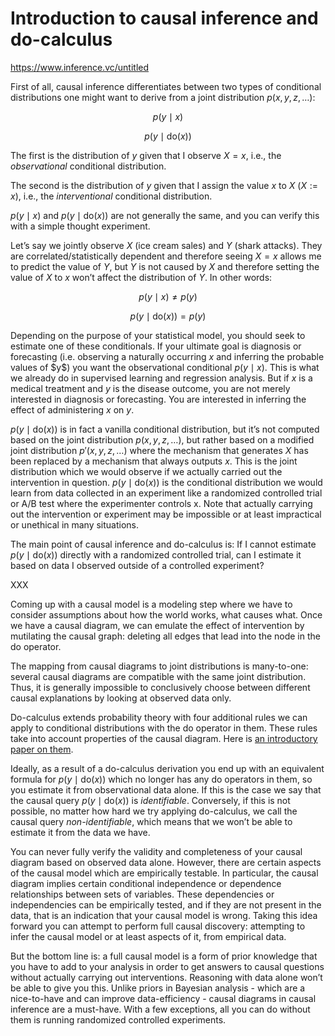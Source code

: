# Introduction to causal inference and do-calculus

<https://www.inference.vc/untitled>

First of all, causal inference differentiates between two types of conditional distributions one might want to derive from a joint distribution $p(x, y, z, \ldots)$:

$$
p(y \mid x)
$$

$$
p(y \mid \text{do}(x))
$$

The first is the distribution of $y$ given that I observe $X = x$, i.e., the *observational* conditional distribution.

The second is the distribution of $y$ given that I assign the value $x$ to $X$ ($X := x$), i.e., the *interventional* conditional distribution.

$p(y \mid x)$ and $p(y \mid \text{do}(x))$ are not generally the same, and you can verify this with a simple thought experiment.

Let's say we jointly observe $X$ (ice cream sales) and $Y$ (shark attacks). They are correlated/statistically dependent and therefore seeing $X = x$ allows me to predict the value of $Y$, but $Y$ is not caused by $X$ and therefore setting the value of $X$ to $x$ won't affect the distribution of $Y$. In other words:

$$
p(y \mid x) \ne p(y)
$$

$$
p(y \mid \text{do}(x)) = p(y)
$$

Depending on the purpose of your statistical model, you should seek to estimate one of these conditionals. If your ultimate goal is diagnosis or forecasting (i.e. observing a naturally occurring $x$ and inferring the probable values of \$y\$) you want the observational conditional $p(y \mid x)$. This is what we already do in supervised learning and regression analysis. But if $x$ is a medical treatment and $y$ is the disease outcome, you are not merely interested in diagnosis or forecasting. You are interested in inferring the effect of administering $x$ on $y$.

$p(y \mid \text{do}(x))$ is in fact a vanilla conditional distribution, but it's not computed based on the joint distribution $p(x, y, z, \ldots)$, but rather based on a modified joint distribution $p'(x, y, z, \ldots)$ where the mechanism that generates $X$ has been replaced by a mechanism that always outputs $x$. This is the joint distribution which we would observe if we actually carried out the intervention in question. $p(y \mid \text{do}(x))$ is the conditional distribution we would learn from data collected in an experiment like a randomized controlled trial or A/B test where the experimenter controls x. Note that actually carrying out the intervention or experiment may be impossible or at least impractical or unethical in many situations.

The main point of causal inference and do-calculus is: If I cannot estimate $p(y \mid \text{do}(x))$ directly with a randomized controlled trial, can I estimate it based on data I observed outside of a controlled experiment?

XXX

Coming up with a causal model is a modeling step where we have to consider assumptions about how the world works, what causes what. Once we have a causal diagram, we can emulate the effect of intervention by mutilating the causal graph: deleting all edges that lead into the node in the $\text{do}$ operator.

The mapping from causal diagrams to joint distributions is many-to-one: several causal diagrams are compatible with the same joint distribution. Thus, it is generally impossible to conclusively choose between different causal explanations by looking at observed data only.

Do-calculus extends probability theory with four additional rules we can apply to conditional distributions with the $\text{do}$ operator in them. These rules take into account properties of the causal diagram. Here is [an introductory paper on them](https://arxiv.org/abs/1305.5506?ref=inference.vc).

Ideally, as a result of a do-calculus derivation you end up with an equivalent formula for $p(y \mid \text{do}(x))$ which no longer has any $\text{do}$ operators in them, so you estimate it from observational data alone. If this is the case we say that the causal query $p(y \mid \text{do}(x))$ is *identifiable*. Conversely, if this is not possible, no matter how hard we try applying do-calculus, we call the causal query *non-identifiable*, which means that we won't be able to estimate it from the data we have.

You can never fully verify the validity and completeness of your causal diagram based on observed data alone. However, there are certain aspects of the causal model which are empirically testable. In particular, the causal diagram implies certain conditional independence or dependence relationships between sets of variables. These dependencies or independencies can be empirically tested, and if they are not present in the data, that is an indication that your causal model is wrong. Taking this idea forward you can attempt to perform full causal discovery: attempting to infer the causal model or at least aspects of it, from empirical data.

But the bottom line is: a full causal model is a form of prior knowledge that you have to add to your analysis in order to get answers to causal questions without actually carrying out interventions. Reasoning with data alone won't be able to give you this. Unlike priors in Bayesian analysis - which are a nice-to-have and can improve data-efficiency - causal diagrams in causal inference are a must-have. With a few exceptions, all you can do without them is running randomized controlled experiments.
